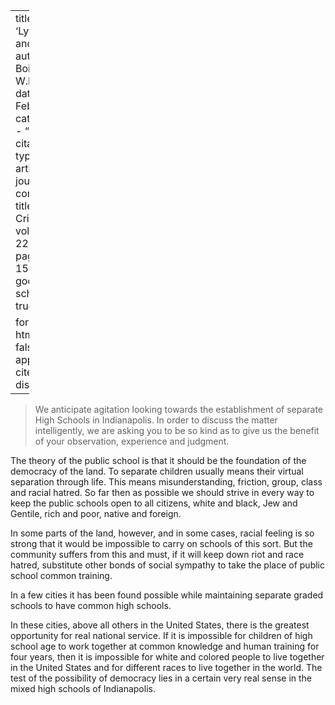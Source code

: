 
---
title: 'Lynchings and Mobs'
author: Du Bois, W.E.B.
date: Feb. 1921
categories: 
  - ""
citation: 
  type: article-journal
  container-title: The Crisis
  volume: 22
  issue: 4
  page: 150-151
google-scholar: true

format:
  html:
    toc: false
    appendix-cite-as: display
---



> We anticipate agitation looking towards the establishment of separate High Schools in Indianapolis. In order to discuss the matter intelligently, we are asking you to be so kind as to give us the benefit of your observation, experience and judgment.

The theory of the public school is that it should be the foundation of the democracy of the land. To separate children usually means their virtual separation through life. This means misunderstanding, friction, group, class and racial hatred. So far then as possible we should strive in every way to keep the public schools open to all citizens, white and black, Jew and Gentile, rich and poor, native and foreign.

In some parts of the land, however, and in some cases, racial feeling is so strong that it would be impossible to carry on schools of this sort. But the community suffers from this and must, if it will keep down riot and race hatred, substitute other bonds of social sympathy to take the place of public school common training.

In a few cities it has been found possible while maintaining separate graded schools to have common high schools.

In these cities, above all others in the United States, there is the greatest opportunity for real national service. If it is impossible for children of high school age to work together at common knowledge and human training for four years, then it is impossible for white and colored people to live together in the United States and for different races to live together in the world. The test of the possibility of democracy lies in a certain very real sense in the mixed high schools of Indianapolis.

